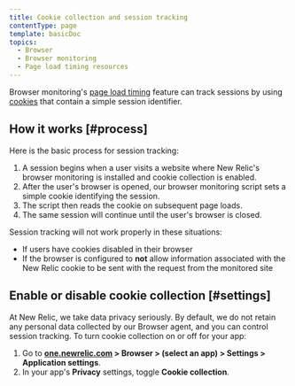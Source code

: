 ```yaml
---
title: Cookie collection and session tracking
contentType: page
template: basicDoc
topics:
  - Browser
  - Browser monitoring
  - Page load timing resources
---
```


Browser monitoring's [page load timing](/docs/browser/new-relic-browser/page-load-timing-resources/page-load-timing-process) feature can track sessions by using [cookies](/docs/browser/new-relic-browser/page-load-timing-resources/new-relic-cookies-used-browser#jsessionid) that contain a simple session identifier.

## How it works [#process]

Here is the basic process for session tracking:

1. A session begins when a user visits a website where New Relic's browser monitoring is installed and cookie collection is enabled.
2. After the user's browser is opened, our browser monitoring script sets a simple cookie identifying the session.
3. The script then reads the cookie on subsequent page loads.
4. The same session will continue until the user's browser is closed.

Session tracking will not work properly in these situations:

* If users have cookies disabled in their browser
* If the browser is configured to **not** allow information associated with the New Relic cookie to be sent with the request from the monitored site

## Enable or disable cookie collection [#settings]

At New Relic, we take data privacy seriously. By default, we do not retain any personal data collected by our Browser agent, and you can control session tracking. To turn cookie collection on or off for your app:

1. Go to **[one.newrelic.com](https://one.newrelic.com) > Browser > (select an app) > Settings > Application settings**.
2. In your app's **Privacy** settings, toggle **Cookie collection**.
